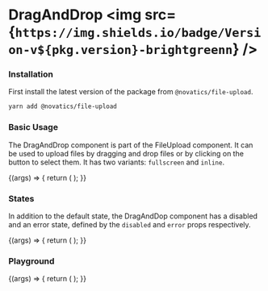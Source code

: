
<Meta title="Components/File Upload/DragAndDrop" component={DragAndDrop} />

# DragAndDrop <img src={`https://img.shields.io/badge/Version-v${pkg.version}-brightgreenn`} />

### Installation

First install the latest version of the package from `@novatics/file-upload`.

```bash
yarn add @novatics/file-upload
```

### Basic Usage

The DragAndDrop component is part of the FileUpload component. It can be used to upload files by dragging and drop files or by clicking on the button to select them. It has two variants: `fullscreen` and `inline`.

<Canvas>
  <Story name="Basic Usage">
    {(args) => {
      return (
        <Stack width="50rem" spacing={2}>
          <DragAndDrop
            variant="fullscreen"
            multiple
            acceptedLabels="JPG, PNG and GIF"
          />
          <DragAndDrop variant="inline" acceptedLabels="JPG, PNG and GIF" />
        </Stack>
      );
    }}
  </Story>
</Canvas>

### States

In addition to the default state, the DragAndDop component has a disabled and an error state, defined by the `disabled` and `error` props respectively.

<Canvas>
  <Story name="States">
    {(args) => {
      return (
        <Stack spacing={2} width="50rem">
          <DragAndDrop
            variant="inline"
            disabled
            acceptedLabels="JPG, PNG and GIF"
          />
          <DragAndDrop
            variant="inline"
            acceptedLabels="JPG, PNG and GIF"
            error="An error occurred."
          />
        </Stack>
      );
    }}
  </Story>
</Canvas>

### Playground

<Canvas>
  <Story name="Playground" argTypes={{}}>
    {(args) => {
      return (
        <Box width="50rem">
          <DragAndDrop {...args} />
        </Box>
      );
    }}
  </Story>
</Canvas>

<ArgsTable story="Playground" />
